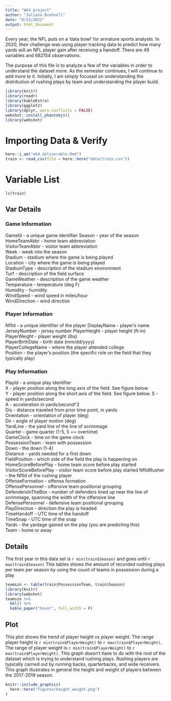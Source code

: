 ```yaml
---
title: "Wk4 project"
author: "Juliana Bushnell"
date: "9/23/2022"
output: html_document
---
```


Every year, the NFL puts on a ‘data bowl’ for armature sports analysts. In 2020, their challenge was using player tracking data to predict how many yards will an NFL player gain after receiving a handoff. There are 49 variables and 682154 observations. 

The purpose of this file is to analyze a few of the variables in order to understand the dataset more. As the semester continues, I will continue to add more to it. Initially, I am simply focused on understanding the distribution of rushing plays by team and understanding the player build. 


```r
library(knitr)
library(readr)
library(kableExtra)
library(ggplot2)
library(dplyr, warn.conflicts = FALSE)
webshot::install_phantomjs()
library(webshot)
```


# Importing Data & Verify
```r
here::i_am("wk4_deliverable.Rmd")
train <- read_csv(file = here::here("data/train.csv"))
```

# Variable List
```r
ls(train)
```

## Var Details 

### Game Information
GameId - a unique game identifier 
Season - year of the season 
HomeTeamAbbr - home team abbreviation  
VisitorTeamAbbr - visitor team abbreviation  
Week - week into the season  
Stadium - stadium where the game is being played  
Location - city where the game is being played  
StadiumType - description of the stadium environment  
Turf - description of the field surface  
GameWeather - description of the game weather  
Temperature - temperature (deg F)  
Humidity - humidity  
WindSpeed - wind speed in miles/hour  
WindDirection - wind direction  

### Player Information
NflId - a unique identifier of the player 
DisplayName - player's name  
JerseyNumber - jersey number 
PlayerHeight - player height (ft-in)  
PlayerWeight - player weight (lbs)  
PlayerBirthDate - birth date (mm/dd/yyyy)  
PlayerCollegeName - where the player attended college  
Position - the player's position (the specific role on the field that they typically play)  

### Play Information
PlayId - a unique play identifier  
X - player position along the long axis of the field. See figure below.  
Y - player position along the short axis of the field. See figure below. 
S - speed in yards/second  
A - acceleration in yards/second^2  
Dis - distance traveled from prior time point, in yards  
Orientation - orientation of player (deg)  
Dir - angle of player motion (deg)  
YardLine - the yard line of the line of scrimmage  
Quarter - game quarter (1-5, 5 == overtime)  
GameClock - time on the game clock  
PossessionTeam - team with possession  
Down - the down (1-4)  
Distance - yards needed for a first down  
FieldPosition - which side of the field the play is happening on  
HomeScoreBeforePlay - home team score before play started  
VisitorScoreBeforePlay - visitor team score before play started 
NflIdRusher - the NflId of the rushing player  
OffenseFormation - offense formation  
OffensePersonnel - offensive team positional grouping  
DefendersInTheBox - number of defenders lined up near the line of scrimmage, spanning the width of the offensive line  
DefensePersonnel - defensive team positional grouping  
PlayDirection - direction the play is headed  
TimeHandoff - UTC time of the handoff  
TimeSnap - UTC time of the snap  
Yards - the yardage gained on the play (you are predicting this)  
Team - home or away  

## Details 
The first year in this data set is `r min(train$Season)` and goes until `r max(train$Season)`
This tables shows the amount of recorded rushing plays per team per season by using the count of teams in possession during a play 
``` r
teamszn <- table(train$PossessionTeam, train$Season)
library(knitr)
library(webshot)
teamszn %>%
  kbl() %>%
  kable_paper("hover", full_width = F)

```

## Plot 

This plot shows the trend of player height vs player weight. The range player height is `r min(train$PlayerHeight)` to `r max(train$PlayerHeight)`. The range of player weight is `r min(train$PlayerWeight)` to `r max(train$PlayerWeight)`. This graph doesn't have to do with the root of the dataset which is trying to understand rushing plays. Rushing players are typically carried out by running backs, quarterbacks, and wide receivers. This graph illustrates in general the height and weight of players between the 2017-2019 season. 
``` r
knitr::include_graphics(
  here::here("figures/height_weight.png")
)

```


